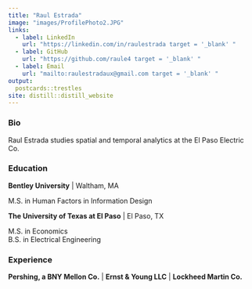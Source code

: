 ```yaml
---
title: "Raul Estrada"
image: "images/ProfilePhoto2.JPG"
links:
  - label: LinkedIn
    url: "https://linkedin.com/in/raulestrada target = '_blank' "
  - label: GitHub
    url: "https://github.com/raule4 target = '_blank' "
  - label: Email
    url: "mailto:raulestradaux@gmail.com target = '_blank' "
output:
  postcards::trestles
site: distill::distill_website
---
```

 
### Bio

Raul Estrada studies spatial and temporal analytics at the El Paso Electric Co.

### Education

**Bentley University** | Waltham, MA

M.S. in Human Factors in Information Design

**The University of Texas at El Paso** | El Paso, TX

M.S. in Economics  
B.S. in Electrical Engineering  

### Experience

**Pershing, a BNY Mellon Co.** | **Ernst & Young LLC** | **Lockheed Martin Co.**
